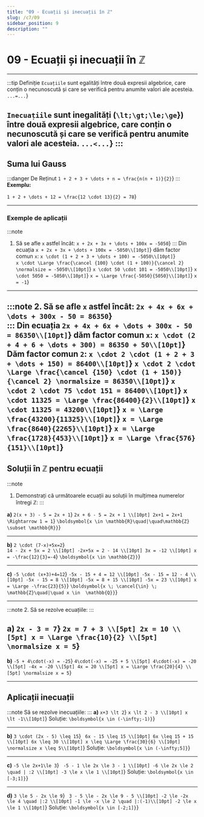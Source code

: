 ```yaml
---
title: "09 - Ecuații și inecuații în ℤ"
slug: /c7/09
sidebar_position: 9
description: ""
---
```



# 09 - Ecuații și inecuații în ℤ
---
:::tip Definiție
`Ecuațiile` sunt egalități între două expresii algebrice, care conțin o necunoscută și care se verifică pentru anumite valori ale acesteia.
<Math display={true}>{String.raw`...=...`}</Math>

`Inecuațiile` sunt inegalități (<Math>{String.raw`\lt;\gt;\le;\ge`}</Math>) între două expresii algebrice, care conțin o necunoscută și care se verifică pentru anumite valori ale acesteia.
<Math display={true}>{String.raw`...<...`}</Math>
:::
---
## Suma lui Gauss
:::danger De Reținut
<Math display={true}>{String.raw`1 + 2 + 3 + \dots + n = \frac{n(n + 1)}{2}`}</Math>
:::
**Exemplu:**

<Math display={true}>{String.raw`1 + 2 + \dots + 12 = \frac{12 \cdot 13}{2} = 78`}</Math>

---
### Exemple de aplicații 
:::note
1. Să se afle `x` astfel încât:
<Math display={true}>{String.raw`x + 2x + 3x + \dots + 100x = -5050`}</Math>
:::
Din ecuația <Math>{String.raw`x + 2x + 3x + \dots + 100x = -5050\\[10pt]`}</Math> dăm factor comun `x`:
<Math>{String.raw`x \cdot (1 + 2 + 3 + \dots + 100) = -5050\\[10pt]`}</Math>  
<Math>{String.raw`x \cdot \Large \frac{\cancel {100} \cdot (1 + 100)}{\cancel 2} \normalsize = -5050\\[10pt]`}</Math>
<Math>{String.raw`x \cdot 50 \cdot 101 = -5050\\[10pt]`}</Math>
<Math>{String.raw`x \cdot 5050 = -5050\\[10pt]`}</Math>
<Math>{String.raw`x = \Large \frac{-5050}{5050}\\[10pt]`}</Math>
<Math>{String.raw`x = -1`}</Math>

---
:::note
2. Să se afle `x` astfel încât:
<Math display={true}>{String.raw`2x + 4x + 6x + \dots + 300x - 50 = 86350`}</Math>  
:::
Din ecuația <Math>{String.raw`2x + 4x + 6x + \dots + 300x - 50 = 86350\\[10pt]`}</Math> dăm factor comun `x`:
<Math>{String.raw`x \cdot (2 + 4 + 6 + \dots + 300) = 86350 + 50\\[10pt]`}</Math>
Dăm factor comun `2`:
<Math>{String.raw`x \cdot 2 \cdot (1 + 2 + 3 + \dots + 150) = 86400\\[10pt]`}</Math>
<Math>{String.raw`x \cdot 2 \cdot \Large \frac{\cancel {150} \cdot (1 + 150)}{\cancel 2} \normalsize = 86350\\[10pt]`}</Math>
<Math>{String.raw`x \cdot 2 \cdot 75 \cdot 151 = 86400\\[10pt]`}</Math>
<Math>{String.raw`x \cdot 11325 = \Large \frac{86400}{2}\\[10pt]`}</Math>
<Math>{String.raw`x \cdot 11325 = 43200\\[10pt]`}</Math>
<Math>{String.raw`x = \Large \frac{43200}{11325}\\[10pt]`}</Math>
<Math>{String.raw`x = \Large \frac{8640}{2265}\\[10pt]`}</Math>
<Math>{String.raw`x = \Large \frac{1728}{453}\\[10pt]`}</Math>
<Math>{String.raw`x = \Large \frac{576}{151}\\[10pt]`}</Math>
---

## Soluții în ℤ pentru ecuații
:::note
1. Demonstrați că următoarele ecuații au soluții în mulțimea numerelor întregi ℤ:
:::

**a)**  <Math>{String.raw`2(x + 3) - 5 = 2x + 1`}</Math>
<Math>{String.raw`2x + 6 - 5 = 2x + 1 \\[10pt]
2x+1 = 2x+1 \Rightarrow 1 = 1`}</Math>
<Math display={true}>{String.raw`\boldsymbol{x \in \mathbb{R}\quad|\quad\mathbb{Z} \subset \mathbb{R}}`}</Math>  

---

**b)**  <Math>{String.raw`2 \cdot (7-x)+5x=2`}</Math>  
<Math>{String.raw`14 - 2x + 5x = 2 \\[10pt]
-2x+5x = 2 - 14 \\[10pt]
3x = -12 \\[10pt]
x = -\frac{12}{3}=-4`}</Math>
<Math display={true}>{String.raw`\boldsymbol{x \in \mathbb{Z}}`}</Math>

---

**c)**  <Math>{String.raw`-5 \cdot (x+3)+4=12`}</Math>
<Math>{String.raw`-5x - 15 + 4 = 12 \\[10pt]
-5x - 15 = 12 - 4 \\[10pt]
-5x - 15 = 8 \\[10pt]
-5x = 8 + 15 \\[10pt]
-5x = 23 \\[10pt]
x = \Large -\frac{23}{5}`}</Math>
<Math display={true}>{String.raw`\boldsymbol{x \; \cancel{\in} \;  \mathbb{Z}\quad|\quad x \in  \mathbb{Q}}`}</Math>

---

:::note
2. Să se rezolve ecuațiile:
:::

**a)** <Math>{String.raw`2x - 3 = 7`}</Math>
<Math>{String.raw`2x = 7 + 3 \\[5pt]
2x = 10 \\[5pt]
x = \Large \frac{10}{2} \\[5pt]
\normalsize x = 5`}</Math>
---
**b)** <Math>{String.raw`-5 + 4\cdot(-x) = -25`}</Math>
<Math>{String.raw`4\cdot(-x) = -25 + 5 \\[5pt]
4\cdot(-x) = -20 \\[5pt]
-4x = -20 \\[5pt]
4x = 20 \\[5pt]
x = \Large \frac{20}{4} \\[5pt]
\normalsize x = 5`}</Math>

---

## Aplicații inecuații
:::note
Să se rezolve inecuațiile:
:::
**a)** <Math>{String.raw`x+3 \lt 2`}</Math> 
<Math>{String.raw`x \lt 2 - 3 \\[10pt]
x \lt -1\\[10pt]`}</Math>
Soluție: <Math>{String.raw`\boldsymbol{x \in (-\infty;-1)}`}</Math> 

---

**b)** <Math>{String.raw`3 \cdot (2x - 5) \leq 15`}</Math>
<Math>{String.raw`
6x - 15 \leq 15 \\[10pt]
6x \leq 15 + 15 \\[10pt]
6x \leq 30 \\[10pt]
x \leq \Large \frac{30}{6} \\[10pt]
\normalsize x \leq 5\\[10pt]`}</Math>
Soluție: <Math>{String.raw`\boldsymbol{x \in (-\infty;5]}`}</Math> 

---

**c)** <Math>{String.raw`-5 \le 2x+1\le 3`}</Math>
<Math>{String.raw`
-5 - 1 \le 2x \le 3 - 1 \\[10pt]
-6 \le 2x \le 2 \quad | :2 \\[10pt]
-3 \le x \le 1 \\[10pt]`}</Math>
Soluție: <Math>{String.raw`\boldsymbol{x \in [-3;1]}`}</Math>

---

**d)** <Math>{String.raw`3 \le 5 - 2x \le 9`}</Math>
<Math>{String.raw`
3 - 5 \le - 2x \le 9 - 5 \\[10pt]
-2 \le -2x \le 4 \quad |:2 \\[10pt]
-1 \le -x \le 2 \quad |:(-1)\\[10pt]
-2 \le x \le 1 \\[10pt]`}</Math>
Soluție: <Math>{String.raw`\boldsymbol{x \in [-2;1]}`}</Math>